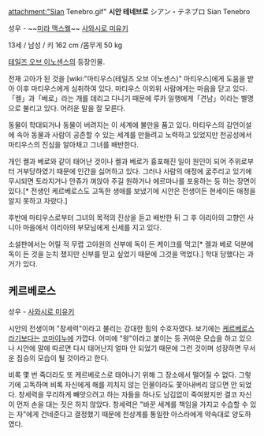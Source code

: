 attachment:"Sian Tenebro.gif"
'''시안 테네브로'''
シアン・テネブロ
Sian Tenebro

성우 - ~~[[미라 맥스웰]]~~ [[사와시로 미유키]]

13세 / 남성 / 키 162 cm /몸무게 50 kg

[[테일즈 오브 이노센스]]의 등장인물.

전재 고아가 된 것을 [wiki:"마티우스(테일즈 오브 이노센스)" 마티우스]에게 도움을 받아 이후 마티우스에게 심취하여 있다. 마티우스 이외위 사람에게는 마음을 닫고 있다.「켈」과「베로」라는 개를 데리고 다니기 때문에 루카 일행에게「견남」이라는 별명으로 불리고 있다. 어려운 말을 잘 모른다.

동물이 학대되거나 동물이 버려지는 이 세계에 불만을 품고 있다. 마티우스의 감언이설에 속아 동물과 사람이 공존할 수 있는 세계를 만들려고 노력하고 있었지만 천공성에서 마티우스의 진심을 알아채고 그녀를 배반한다. 

개인 켈과 베로와 같이 태어난 것이나 켈과 베로가 흉포해진 일이 원인이 되어 주위로부터 거부당하였기 때문에 인간을 싫어하고 있다. 그러나 사람의 애정에 굶주리고 있기에 무시되면 토라지거나 안쥬가 껴앉아 주길 원하거나 에르마나를 포옹하는 등 하는 장면이 있다.[* 전생인 케르베로스도 고독한 생애를 보냈기에 시안은 전생이든 현세이든 애정을 알지 못하고 자랐다.]

후반에 마티우스로부터 그녀의 목적의 진상을 듣고 배반한 뒤 그 후 이리아의 고향인 사니아 마을에서 이리아의 부모님에게 신세를 지고 있다.

소설판에서는 어릴 적 무렵 고아원의 신부에 독이 든 케이크를 먹고[* 켈과 베로 덕분에 독이 든 것을 눈치 챘지만 신부를 믿고 싶었기 때문에 그것을 먹었다.] 학대 당했다는 과거가 있다.

== 케르베로스 ==

성우 - [[사와시로 미유키]]

시안의 전생이며 "창세력"이라고 불리는 강대한 힘의 수호자였다. 보기에는 [[케르베로스]]라기보다는 [[코마이누]]에 가깝다. 어미에 "왕"이라고 붙이는 등 귀여운 모습을 하고 있으나 시안에 말에 따르면 다시 태어난지 얼마 안 되었기 때문에 그런 것이며 성장하면 무서운 짐승의 모습이 될 것이라고 한다.

비록 몇 번 죽더라도 또 케르베로스로 태어나기 위해 그 장소에서 떨어질 수 없다. 그렇기에 고독하며 비록 자신에게 해를 끼치지 않는 인물이라도 쫓아내버리 않으면 안 되었다. 창세력을 무리하게 빼앗으려고 하는 자들을 하나도 남김없이 죽여왔지만 결코 자신이 먼저 손을 대는 짓은 하지 않았다.  창세력은 "바꾼 세계를 책임을 가지고 수습할 수 있는 자"에게 건네준다고 결정했기 때문에 천상계를 통일한 아스라에게 약속대로 양도하였다.
